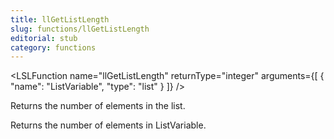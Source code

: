 ```yaml
---
title: llGetListLength
slug: functions/llGetListLength
editorial: stub
category: functions
---
```


<LSLFunction
	name="llGetListLength"
	returnType="integer"
	arguments={[
	{
		"name": "ListVariable",
		"type": "list"
	}
]}
/>

Returns the number of elements in the list.

Returns the number of elements in ListVariable.
